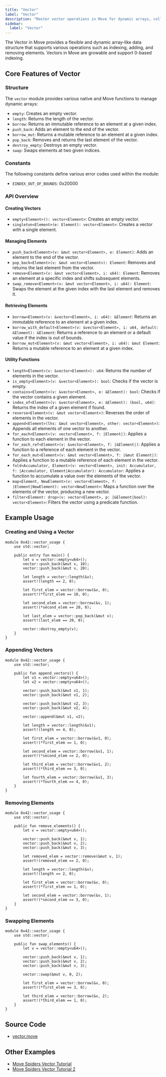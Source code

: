```yaml
---
title: "Vector"
label: "Vector"
description: "Master vector operations in Move for dynamic arrays, collections, and list manipulation in smart contracts."
sidebar:
  label: "Vector"
---
```


The Vector in Move provides a flexible and dynamic array-like data structure that supports various operations such
as indexing, adding, and removing elements. Vectors in Move are growable and support 0-based indexing.

## Core Features of Vector

### Structure

The `vector` module provides various native and Move functions to manage dynamic arrays:

- `empty`: Creates an empty vector.
- `length`: Returns the length of the vector.
- `borrow`: Returns an immutable reference to an element at a given index.
- `push_back`: Adds an element to the end of the vector.
- `borrow_mut`: Returns a mutable reference to an element at a given index.
- `pop_back`: Removes and returns the last element of the vector.
- `destroy_empty`: Destroys an empty vector.
- `swap`: Swaps elements at two given indices.

### Constants

The following constants define various error codes used within the module:

- `EINDEX_OUT_OF_BOUNDS`: 0x20000

### API Overview

#### Creating Vectors

- `empty<Element>(): vector<Element>`: Creates an empty vector.
- `singleton<Element>(e: Element): vector<Element>`: Creates a vector with a single element.

#### Managing Elements

- `push_back<Element>(v: &mut vector<Element>, e: Element)`: Adds an element to the end of the vector.
- `pop_back<Element>(v: &mut vector<Element>): Element`: Removes and returns the last element from the vector.
- `remove<Element>(v: &mut vector<Element>, i: u64): Element`: Removes an element at a specific index and shifts subsequent elements.
- `swap_remove<Element>(v: &mut vector<Element>, i: u64): Element`: Swaps the element at the given index with the last element and removes it.

#### Retrieving Elements

- `borrow<Element>(v: &vector<Element>, i: u64): &Element`: Returns an immutable reference to an element at a given index.
- `borrow_with_default<Element>(v: &vector<Element>, i: u64, default: &Element): &Element`: Returns a reference to an element or a default value if the index is out of bounds.
- `borrow_mut<Element>(v: &mut vector<Element>, i: u64): &mut Element`: Returns a mutable reference to an element at a given index.

#### Utility Functions

- `length<Element>(v: &vector<Element>): u64`: Returns the number of elements in the vector.
- `is_empty<Element>(v: &vector<Element>): bool`: Checks if the vector is empty.
- `contains<Element>(v: &vector<Element>, e: &Element): bool`: Checks if the vector contains a given element.
- `index_of<Element>(v: &vector<Element>, e: &Element): (bool, u64)`: Returns the index of a given element if found.
- `reverse<Element>(v: &mut vector<Element>)`: Reverses the order of elements in the vector.
- `append<Element>(lhs: &mut vector<Element>, other: vector<Element>)`: Appends all elements of one vector to another.
- `for_each<Element>(v: vector<Element>, f: |Element|)`: Applies a function to each element in the vector.
- `for_each_ref<Element>(v: &vector<Element>, f: |&Element|)`: Applies a function to a reference of each element in the vector.
- `for_each_mut<Element>(v: &mut vector<Element>, f: |&mut Element|)`: Applies a function to a mutable reference of each element in the vector.
- `fold<Accumulator, Element>(v: vector<Element>, init: Accumulator, f: |Accumulator, Element|Accumulator): Accumulator`: Applies a function to accumulate a value over the elements of the vector.
- `map<Element, NewElement>(v: vector<Element>, f: |Element|NewElement): vector<NewElement>`: Maps a function over the elements of the vector, producing a new vector.
- `filter<Element: drop>(v: vector<Element>, p: |&Element|bool): vector<Element>`: Filters the vector using a predicate function.

## Example Usage

### Creating and Using a Vector

```move filename="vector.move"
module 0x42::vector_usage {
    use std::vector;

    public entry fun main() {
        let v = vector::empty<u64>();
        vector::push_back(&mut v, 10);
        vector::push_back(&mut v, 20);

        let length = vector::length(&v);
        assert!(length == 2, 0);

        let first_elem = vector::borrow(&v, 0);
        assert!(*first_elem == 10, 0);

        let second_elem = vector::borrow(&v, 1);
        assert!(*second_elem == 20, 0);

        let last_elem = vector::pop_back(&mut v);
        assert!(last_elem == 20, 0);

        vector::destroy_empty(v);
    }
}
```

### Appending Vectors

```move filename="vector.move"
module 0x42::vector_usage {
    use std::vector;

    public fun append_vectors() {
        let v1 = vector::empty<u64>();
        let v2 = vector::empty<u64>();

        vector::push_back(&mut v1, 1);
        vector::push_back(&mut v1, 2);

        vector::push_back(&mut v2, 3);
        vector::push_back(&mut v2, 4);

        vector::append(&mut v1, v2);

        let length = vector::length(&v1);
        assert!(length == 4, 0);

        let first_elem = vector::borrow(&v1, 0);
        assert!(*first_elem == 1, 0);

        let second_elem = vector::borrow(&v1, 1);
        assert!(*second_elem == 2, 0);

        let third_elem = vector::borrow(&v1, 2);
        assert!(*third_elem == 3, 0);

        let fourth_elem = vector::borrow(&v1, 3);
        assert!(*fourth_elem == 4, 0);
    }
}
```

### Removing Elements

```move filename="vector.move"
module 0x42::vector_usage {
    use std::vector;

    public fun remove_elements() {
        let v = vector::empty<u64>();

        vector::push_back(&mut v, 1);
        vector::push_back(&mut v, 2);
        vector::push_back(&mut v, 3);

        let removed_elem = vector::remove(&mut v, 1);
        assert!(removed_elem == 2, 0);

        let length = vector::length(&v);
        assert!(length == 2, 0);

        let first_elem = vector::borrow(&v, 0);
        assert!(*first_elem == 1, 0);

        let second_elem = vector::borrow(&v, 1);
        assert!(*second_elem == 3, 0);
    }
}
```

### Swapping Elements

```move filename="vector.move"
module 0x42::vector_usage {
    use std::vector;

    public fun swap_elements() {
        let v = vector::empty<u64>();

        vector::push_back(&mut v, 1);
        vector::push_back(&mut v, 2);
        vector::push_back(&mut v, 3);

        vector::swap(&mut v, 0, 2);

        let first_elem = vector::borrow(&v, 0);
        assert!(*first_elem == 3, 0);

        let third_elem = vector::borrow(&v, 2);
        assert!(*third_elem == 1, 0);
    }
}
```

## Source Code

- [vector.move](https://github.com/aptos-labs/aptos-core/blob/main/third_party/move/move-stdlib/sources/vector.move)

## Other Examples

- [Move Spiders Vector Tutorial](https://movespiders.com/courses/modules/datastructures/lessonId/1)
- [Move Spiders Vector Tutorial 2](https://movespiders.com/courses/modules/basics/lessonId/7)
